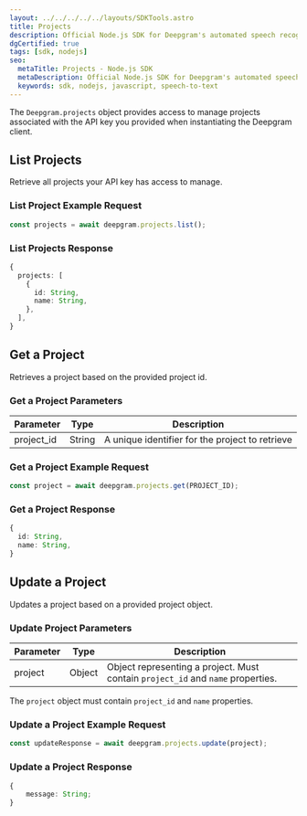 ---
layout: ../../../../../layouts/SDKTools.astro
title: Projects
description: Official Node.js SDK for Deepgram's automated speech recognition APIs.
dgCertified: true
tags: [sdk, nodejs]
seo:
  metaTitle: Projects - Node.js SDK
  metaDescription: Official Node.js SDK for Deepgram's automated speech recognition APIs.
  keywords: sdk, nodejs, javascript, speech-to-text
---

The `Deepgram.projects` object provides access to manage projects associated
with the API key you provided when instantiating the Deepgram client.

## List Projects

Retrieve all projects your API key has access to manage.

### List Project Example Request

```js
const projects = await deepgram.projects.list();
```

### List Projects Response

```ts
{
  projects: [
    {
      id: String,
      name: String,
    },
  ],
}
```

## Get a Project

Retrieves a project based on the provided project id.

### Get a Project Parameters

| Parameter  | Type   | Description                                     |
| ---------- | ------ | ----------------------------------------------- |
| project_id | String | A unique identifier for the project to retrieve |

### Get a Project Example Request

```js
const project = await deepgram.projects.get(PROJECT_ID);
```

### Get a Project Response

```ts
{
  id: String,
  name: String,
}
```

## Update a Project

Updates a project based on a provided project object.

### Update Project Parameters

| Parameter | Type   | Description                                                                     |
| --------- | ------ | ------------------------------------------------------------------------------- |
| project   | Object | Object representing a project. Must contain `project_id` and `name` properties. |

<Panel type="info" title="Important Note">

The `project` object must contain `project_id` and `name` properties.

</Panel>

### Update a Project Example Request

```js
const updateResponse = await deepgram.projects.update(project);
```

### Update a Project Response

```ts
{
	message: String;
}
```
